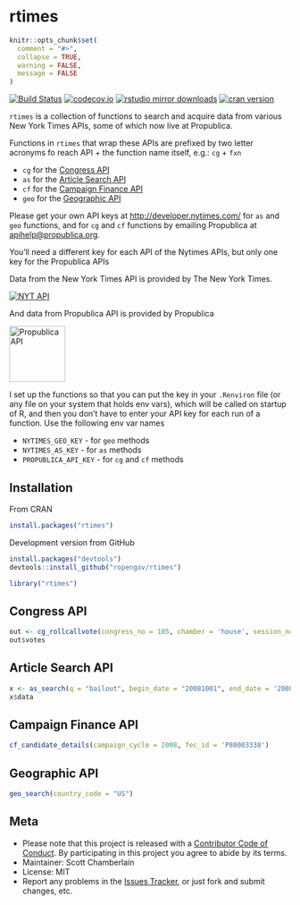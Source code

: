 rtimes
======

```r
knitr::opts_chunk$set(
  comment = "#>",
  collapse = TRUE,
  warning = FALSE,
  message = FALSE
)
```

[![Build Status](https://api.travis-ci.org/rOpenGov/rtimes.png)](https://travis-ci.org/rOpenGov/rtimes)
[![codecov.io](https://codecov.io/github/rOpenGov/rtimes/coverage.svg?branch=master)](https://codecov.io/github/rOpenGov/rtimes?branch=master)
[![rstudio mirror downloads](http://cranlogs.r-pkg.org/badges/rtimes?color=2ED968)](https://github.com/metacran/cranlogs.app)
[![cran version](http://www.r-pkg.org/badges/version/rtimes)](https://cran.r-project.org/package=rtimes)

`rtimes` is a collection of functions to search and acquire data from various New York Times APIs,
some of which now live at Propublica.

Functions in `rtimes` that wrap these APIs are prefixed by two letter acronyms fo reach API + the function name itself, e.g.: `cg` + `fxn`

* `cg` for the [Congress API](https://propublica.github.io/congress-api-docs)
* `as` for the [Article Search API](http://developer.nytimes.com/article_search_v2.json)
* `cf` for the [Campaign Finance API](https://propublica.github.io/campaign-finance-api-docs)
* `geo` for the [Geographic API](http://developer.nytimes.com/geo_api_v2.json)

Please get your own API keys at <http://developer.nytimes.com/> for `as` and `geo` 
functions, and for `cg` and `cf` functions by emailing Propublica at [apihelp@propublica.org](mailto:apihelp@propublica.org). 

You'll need a different key for each API of the Nytimes APIs, but only one key for the Propublica
APIs

Data from the New York Times API is provided by The New York Times.

<a border="0" href="http://developer.nytimes.com" ><img src="http://graphics8.nytimes.com/packages/images/developer/logos/poweredby_nytimes_200b.png" alt="NYT API" /></a>

And data from Propublica API is provided by Propublica

<a border="0" href="https://www.propublica.org/datastore/apis" ><img src="tools/propublica.jpg" alt="Propublica API" width="100" /></a>

I set up the functions so that you can put the key in your `.Renviron` file (or any
file on your system that holds env vars), which will be called on startup of R, and then you 
don't have to enter your API key for each run of a function. Use the following env var names 

* `NYTIMES_GEO_KEY` - for `geo` methods
* `NYTIMES_AS_KEY` - for `as` methods
* `PROPUBLICA_API_KEY` - for `cg` and `cf` methods

## Installation

From CRAN

```r
install.packages("rtimes")
```

Development version from GitHub

```r
install.packages("devtools")
devtools::install_github("ropengov/rtimes")
```

```r
library("rtimes")
```

## Congress API

```r
out <- cg_rollcallvote(congress_no = 105, chamber = 'house', session_no = 2, rollcall_no = 38)
out$votes
```

## Article Search API

```r
x <- as_search(q = "bailout", begin_date = "20081001", end_date = '20081201')
x$data
```

## Campaign Finance API

```r
cf_candidate_details(campaign_cycle = 2008, fec_id = 'P80003338')
```

## Geographic API

```r
geo_search(country_code = "US")
```

## Meta

* Please note that this project is released with a [Contributor Code of Conduct](CONDUCT.md). By participating in this project you agree to abide by its terms.
* Maintainer: Scott Chamberlain
* License: MIT
* Report any problems in the [Issues Tracker](https://github.com/ropengov/rtimes/issues), or just fork and submit changes, etc.
